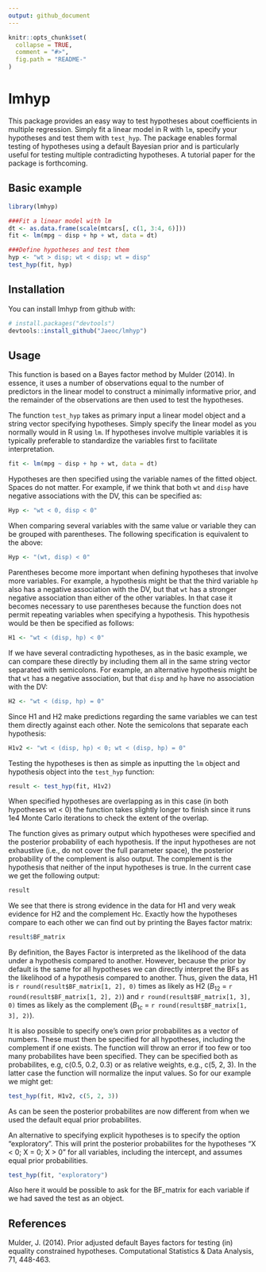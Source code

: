 ```yaml
---
output: github_document
---
```


<!-- README.md is generated from README.Rmd. Please edit that file -->

```r
knitr::opts_chunk$set(
  collapse = TRUE,
  comment = "#>",
  fig.path = "README-"
)
```

# lmhyp
This package provides an easy way to test hypotheses about coefficients in multiple regression. Simply fit a linear model in R with `lm`, specify your hypotheses and test them with `test_hyp`. The package enables formal testing of hypotheses using a default Bayesian prior and is particularly useful for testing multiple contradicting hypotheses. A tutorial paper for the package is forthcoming.


## Basic example
```r
library(lmhyp)

###Fit a linear model with lm
dt <- as.data.frame(scale(mtcars[, c(1, 3:4, 6)]))
fit <- lm(mpg ~ disp + hp + wt, data = dt)

###Define hypotheses and test them
hyp <- "wt > disp; wt < disp; wt = disp"
test_hyp(fit, hyp)
```


## Installation

You can install lmhyp from github with:

```r
# install.packages("devtools")
devtools::install_github("Jaeoc/lmhyp")
```


## Usage

This function is based on a Bayes factor method by Mulder (2014). In essence, it uses a number of observations equal to the number of predictors in the linear model to construct a minimally informative prior, and the remainder of the observations are then used to test the hypotheses.

The function `test_hyp` takes as primary input a linear model object and a string vector specifying hypotheses. Simply specify the linear model as you normally would in R using `lm`. If hypotheses involve multiple variables it is typically preferable to standardize the variables first to facilitate interpretation. 

```r
fit <- lm(mpg ~ disp + hp + wt, data = dt)
```

Hypotheses are then specified using the variable names of the fitted object. Spaces do not matter. For example, if we think that both `wt` and `disp` have negative associations with the DV, this can be specified as:

```r
Hyp <- "wt < 0, disp < 0"
```

When comparing several variables with the same value or variable they can be grouped with parentheses. The following specification is equivalent to the above:

```r
Hyp <- "(wt, disp) < 0"
```

Parentheses become more important when defining hypotheses that involve more variables. For example, a hypothesis might be that the third variable `hp` also has a negative association with the DV, but that `wt` has a stronger negative association than either of the other variables. In that case it becomes necessary to use parentheses because the function does not permit repeating variables when specifying a hypothesis. This hypothesis would be then be specified as follows:

```r
H1 <- "wt < (disp, hp) < 0"
```

If we have several contradicting hypotheses, as in the basic example, we can compare these directly by including them all in the same string vector separated with semicolons. For example, an alternative hypothesis might be that `wt` has a negative association, but that `disp` and `hp` have no association with the DV:

```r
H2 <- "wt < (disp, hp) = 0"
```

Since H1 and H2 make predictions regarding the same variables we can test them directly against each other. Note the semicolons that separate each hypothesis:

```r
H1v2 <- "wt < (disp, hp) < 0; wt < (disp, hp) = 0"
```

Testing the hypotheses is then as simple as inputting the `lm` object and hypothesis object into the `test_hyp` function:

```r
result <- test_hyp(fit, H1v2)
```

When specified hypotheses are overlapping as in this case (in both hypotheses wt < 0) the function takes slightly longer to finish since it runs 1e4 Monte Carlo iterations to check the extent of the overlap. 

The function gives as primary output which hypotheses were specified and the posterior probability of each hypothesis. If the input hypotheses are not exhaustive (i.e., do not cover the full parameter space), the posterior probability of the complement is also output. The complement is the hypothesis that neither of the input hypotheses is true. In the current case we get the following output:

```r
result
```

We see that there is strong evidence in the data for H1 and very weak evidence for H2 and the complement Hc. Exactly how the hypotheses compare to each other we can find out by printing the Bayes factor matrix:

```r
result$BF_matrix
```

By definition, the Bayes Factor is interpreted as the likelihood of the data under a hypothesis compared to another. However, because the prior by default is the same for all hypotheses we can directly interpret the BFs as the likelihood of a hypothesis compared to another. Thus, given the data, H1 is `r round(result$BF_matrix[1, 2], 0)` times as likely as H2 ($B_{12}$ = `r round(result$BF_matrix[1, 2], 2)`) and `r round(result$BF_matrix[1, 3], 0)` times as likely as the complement ($B_{1c}$ = `r round(result$BF_matrix[1, 3], 2)`). 

It is also possible to specify one's own prior probabilites as a vector of numbers. These must then be specified for all hypotheses, including the complement if one exists. The function will throw an error if too few or too many probabilites have been specified. They can be specified both as probabilites, e.g, c(0.5, 0.2, 0.3) or as relative weights, e.g., c(5, 2, 3). In the latter case the function will normalize the input values. So for our example we might get:

```r
test_hyp(fit, H1v2, c(5, 2, 3))
```

As can be seen the posterior probabilites are now different from when we used the default equal prior probabilites.

An alternative to specifying explicit hypotheses is to specify the option "exploratory". This will print the posterior probabilites for the hypotheses "X < 0; X = 0; X > 0" for all variables, including the intercept, and assumes equal prior probabilities. 

```r
test_hyp(fit, "exploratory")
```

Also here it would be possible to ask for the BF_matrix for each variable if we had saved the test as an object.

## References
Mulder, J. (2014). Prior adjusted default Bayes factors for testing (in) equality constrained hypotheses. Computational Statistics & Data Analysis, 71, 448-463.


